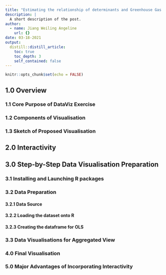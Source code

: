 ```yaml
---
title: "Estimating the relationship of determinants and Greenhouse Gas Emission levels using Ordinary Least Square Regression"
description: |
  A short description of the post.
author:
  - name: Jiang Weiling Angeline
    url: {}
date: 03-18-2021
output:
  distill::distill_article:
    toc: true
    toc_depth: 3
    self_contained: false
---
```


<style>
h1, h2, h3 {
text-align: left
}
body {
text-align: justify}
</style>

```r
knitr::opts_chunk$set(echo = FALSE)
```

## 1.0 Overview

### 1.1 Core Purpose of DataViz Exercise

<Lit Review>

### 1.2 Components of Visualisation

### 1.3 Sketch of Proposed Visualisation

## 2.0 Interactivity

## 3.0 Step-by-Step Data Visualisation Preparation

### 3.1 Installing and Launching R packages

### 3.2 Data Preparation

#### 3.2.1 Data Source

#### 3.2.2 Loading the dataset onto R

#### 3.2.3 Creating the dataframe for OLS 

### 3.3 Data Visualisations for Aggregated View

### 4.0 Final Visualisation

### 5.0 Major Advantages of Incorporating Interactivity


